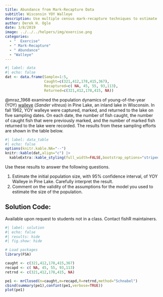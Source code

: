 ```yaml
---
title: Abundance from Mark-Recapture Data
subtitle: Wisconsin YOY Walleye
description: Use multiple census mark-recapture techniques to estimate abundance of YOY Walleye in Pine Lake (WI).
author: Derek H. Ogle
date: 3/8/2019
image: ../../../helpers/img/exercise.png
categories:
  - "  Exercise"
  - " Mark-Recapture"
  - " Abundance"
  - "Walleye"
---
```


```r
#| label: data
#| echo: false
dat <- data.frame(Sample=1:5,
                  Caught=c(321,412,178,415,367),
                  Recaptured=c( NA, 45, 55, 93,113),
                  Returned=c(321,412,178,415, NA))
```

@mraz_1968 examined the population dynamics of young-of-the-year (YOY) [walleye](https://en.wikipedia.org/wiki/Walleye) (*Sander vitreus*) in Pine Lake, an inland lake in Wisconsin. In fall 1962, YOY walleye were captured, marked, and returned to the lake on five sampling dates. On each date, the number of fish caught, the number of caught fish that were previously marked, and the number of marked fish returned to the lake were recorded. The results from these sampling efforts are shown in the table below.

```r
#| label: data_table
#| echo: false
options(knitr.kable.NA="--")
knitr::kable(dat,align="c") |>
  kableExtra::kable_styling(full_width=FALSE,bootstrap_options="striped")
```

Use these results to answer the following questions.

1. Estimate the initial population size, with 95% confidence interval, of YOY Walleye in Pine Lake. Carefully interpret the result.
1. Comment on the validity of the assumptions for the model you used to estimate the size of the population.

:::{.callout-important appearance="simple"}
## Solution Code:
Available upon request to students not in a class. Contact fishR maintainers.
:::

```r
#| label: solution 
#| echo: false
#| results: hide
#| fig.show: hide

# Load packages
library(FSA)

caught <- c(321,412,178,415,367)
recapd <- c( NA, 45, 55, 93,113)
retrnd <- c(321,412,178,415, NA)

pe1 <- mrClosed(n=caught,m=recapd,R=retrnd,method="Schnabel")
cbind(summary(pe1),confint(pe1,verbose=TRUE))
plot(pe1)
```
